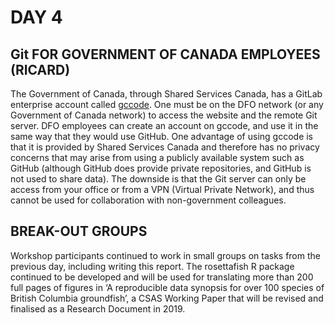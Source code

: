 # DAY 4

## Git FOR GOVERNMENT OF CANADA EMPLOYEES (RICARD)

The Government of Canada, through Shared Services Canada, has a GitLab
enterprise account called [gccode](https://gccode.ssc-spc.gc.ca "gccode
homepage"). One must be on the DFO network (or any Government of Canada
network) to access the website and the remote Git server. DFO employees can
create an account on gccode, and use it in the same way that they would use
GitHub. One advantage of using gccode is that it is provided by Shared Services
Canada and therefore has no privacy concerns that may arise from using a
publicly available system such as GitHub (although GitHub does provide private
repositories, and GitHub is not used to share data).
The downside is that the Git server
can only be access from your office or from a VPN (Virtual Private Network), and
thus
cannot be used for collaboration with non-government colleagues.

## BREAK-OUT GROUPS

Workshop participants continued to work in small groups on tasks from the
previous day, including writing this report. The rosettafish R package continued
to be developed and will be used for translating more than 200 full pages of 
figures in 'A reproducible data synopsis for over 100 species of British
Columbia groundfish', a CSAS Working Paper that will be revised and finalised as
a Research Document in 2019.
